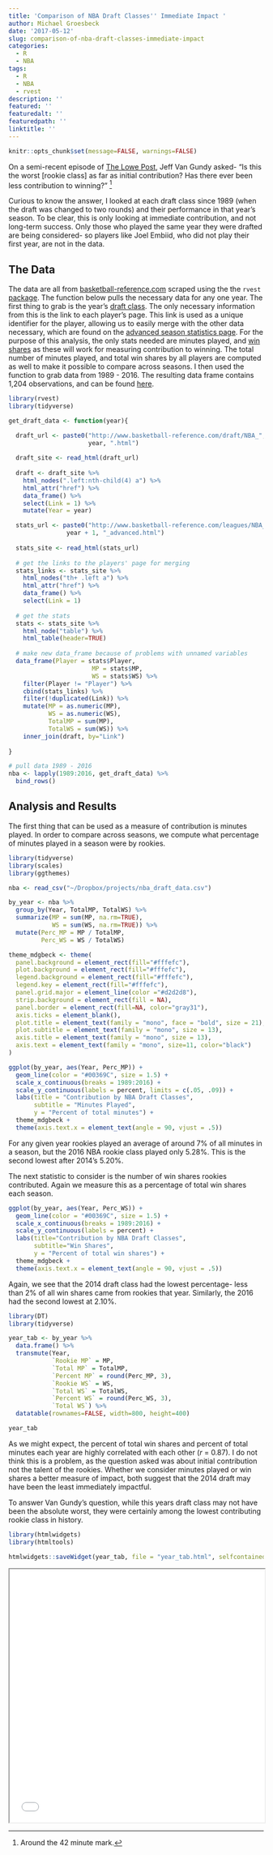 ```yaml
---
title: 'Comparison of NBA Draft Classes'' Immediate Impact '
author: Michael Groesbeck
date: '2017-05-12'
slug: comparison-of-nba-draft-classes-immediate-impact
categories:
  - R
  - NBA
tags:
  - R
  - NBA
  - rvest
description: ''
featured: ''
featuredalt: ''
featuredpath: ''
linktitle: ''
---
```



```r
knitr::opts_chunk$set(message=FALSE, warnings=FALSE)
```

On a semi-recent episode of [The Lowe Post](http://www.espn.com/espnradio/play?id=19151345), Jeff Van Gundy asked- "Is this the worst [rookie class] as far as initial contribution? Has there ever been less contribution to winning?" [^1] 

[^1]: Around the 42 minute mark. 

Curious to know the answer, I looked at each draft class since 1989 (when the draft was changed to two rounds) and their performance in that year's season. To be clear, this is only looking at immediate contribution, and not long-term success. Only those who played the same year they were drafted are being considered- so players like Joel Embiid, who did not play their first year, are not in the data.

## The Data

The data are all from [basketball-reference.com](www.basketball-reference.com) scraped using the the `rvest` [package](https://cran.r-project.org/web/packages/rvest/). The function below pulls the necessary data for any one year. The first thing to grab is the year's [draft class](http://www.basketball-reference.com/draft/NBA_2016.html). The only necessary information from this is the link to each player's page. This link is used as a unique identifier for the player, allowing us to easily merge with the other data necessary, which are found on the [advanced season statistics page](http://www.basketball-reference.com/leagues/NBA_2017_advanced.html). For the purpose of this analysis, the only stats needed are minutes played, and [win shares](http://www.basketball-reference.com/about/ws.html) as these will work for measuring contribution to winning. The total number of minutes played, and total win shares by all players are computed as well to make it possible to compare across seasons. I then used the function to grab data from 1989 - 2016. The resulting data frame contains 1,204 observations, and can be found [here](https://github.com/mdgbeck/data).

```r
library(rvest)
library(tidyverse)

get_draft_data <- function(year){

  draft_url <- paste0("http://www.basketball-reference.com/draft/NBA_", 
                      year, ".html")
  
  draft_site <- read_html(draft_url)
  
  draft <- draft_site %>% 
    html_nodes(".left:nth-child(4) a") %>% 
    html_attr("href") %>% 
    data_frame() %>% 
    select(Link = 1) %>% 
    mutate(Year = year)

  stats_url <- paste0("http://www.basketball-reference.com/leagues/NBA_", 
                year + 1, "_advanced.html")
  
  stats_site <- read_html(stats_url)
  
  # get the links to the players' page for merging
  stats_links <- stats_site %>% 
    html_nodes("th+ .left a") %>% 
    html_attr("href") %>% 
    data_frame() %>% 
    select(Link = 1)
  
  # get the stats
  stats <- stats_site %>% 
    html_node("table") %>% 
    html_table(header=TRUE)
  
  # make new data_frame because of problems with unnamed variables
  data_frame(Player = stats$Player,
                       MP = stats$MP,
                       WS = stats$WS) %>% 
    filter(Player != "Player") %>% 
    cbind(stats_links) %>% 
    filter(!duplicated(Link)) %>% 
    mutate(MP = as.numeric(MP),
           WS = as.numeric(WS),
           TotalMP = sum(MP),
           TotalWS = sum(WS)) %>% 
    inner_join(draft, by="Link")
  
}

# pull data 1989 - 2016
nba <- lapply(1989:2016, get_draft_data) %>% 
  bind_rows()

```


## Analysis and Results

The first thing that can be used as a measure of contribution is minutes played. In order to compare across seasons, we compute what percentage of minutes played in a season were by rookies.

```r
library(tidyverse)
library(scales)
library(ggthemes)

nba <- read_csv("~/Dropbox/projects/nba_draft_data.csv")

by_year <- nba %>% 
  group_by(Year, TotalMP, TotalWS) %>% 
  summarize(MP = sum(MP, na.rm=TRUE),
            WS = sum(WS, na.rm=TRUE)) %>% 
  mutate(Perc_MP = MP / TotalMP,
         Perc_WS = WS / TotalWS)

theme_mdgbeck <- theme(
  panel.background = element_rect(fill="#fffefc"),
  plot.background = element_rect(fill="#fffefc"),
  legend.background = element_rect(fill="#fffefc"),
  legend.key = element_rect(fill="#fffefc"),
  panel.grid.major = element_line(color ="#d2d2d8"),
  strip.background = element_rect(fill = NA),
  panel.border = element_rect(fill=NA, color="gray31"),
  axis.ticks = element_blank(),
  plot.title = element_text(family = "mono", face = "bold", size = 21),
  plot.subtitle = element_text(family = "mono", size = 13),
  axis.title = element_text(family = "mono", size = 13),
  axis.text = element_text(family = "mono", size=11, color="black")
)

ggplot(by_year, aes(Year, Perc_MP)) +
  geom_line(color = "#00369C", size = 1.5) +
  scale_x_continuous(breaks = 1989:2016) +
  scale_y_continuous(labels = percent, limits = c(.05, .09)) +
  labs(title = "Contribution by NBA Draft Classes", 
       subtitle = "Minutes Played",
       y = "Percent of total minutes") +
  theme_mdgbeck +
  theme(axis.text.x = element_text(angle = 90, vjust = .5))

```

For any given year rookies played an average of around 7\% of all minutes in a season, but the 2016 NBA rookie class played only 5.28\%. This is the second lowest after 2014's 5.20\%. 

The next statistic to consider is the number of win shares rookies contributed. Again we measure this as a percentage of total win shares each season.

```r

ggplot(by_year, aes(Year, Perc_WS)) +
  geom_line(color = "#00369C", size = 1.5) +
  scale_x_continuous(breaks = 1989:2016) +
  scale_y_continuous(labels = percent) +
  labs(title="Contribution by NBA Draft Classes", 
       subtitle="Win Shares",
       y = "Percent of total win shares") +
  theme_mdgbeck +
  theme(axis.text.x = element_text(angle = 90, vjust = .5))

```

Again, we see that the 2014 draft class had the lowest percentage- less than 2\% of all win shares came from rookies that year. Similarly, the 2016 had the second lowest at 2.10\%. 

```r
library(DT)
library(tidyverse)

year_tab <- by_year %>% 
  data.frame() %>% 
  transmute(Year,
            `Rookie MP` = MP,
            `Total MP` = TotalMP,
            `Percent MP` = round(Perc_MP, 3),
            `Rookie WS` = WS,
            `Total WS` = TotalWS,
            `Percent WS` = round(Perc_WS, 3),
            `Total WS`) %>% 
  datatable(rownames=FALSE, width=800, height=400)

year_tab

```


As we might expect, the percent of total win shares and percent of total minutes each year are highly correlated with each other (*r* = 0.87). I do not think this is a problem, as the question asked was about initial contribution not the talent of the rookies. Whether we consider minutes played or win shares a better measure of impact, both suggest that the 2014 draft may have been the least immediately impactful. 

To answer Van Gundy's question, while this years draft class may not have been the absolute worst, they were certainly among the lowest contributing rookie class in history.


```r
library(htmlwidgets)
library(htmltools)

htmlwidgets::saveWidget(year_tab, file = "year_tab.html", selfcontained = TRUE)

```

<iframe seamless src="../year_tab/index.html" width="100%" height="500"></iframe>
